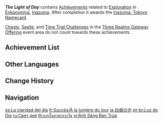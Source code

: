 {{Achievement Category Infobox
|id           = 042
|image        = Achievement The Light of Day.png
|reward       = Inazuma: Tokoyo
|primogems    = {{Achievement/Primogems|The Light of Day Achievements}}
|total        = {{Achievement/Total|The Light of Day Achievements}}
}}
'''''The Light of Day''''' contains [[Achievements]] related to [[Exploration]] in [[Enkanomiya]], [[Inazuma]]. After completion it awards the [[Inazuma: Tokoyo]] [[Namecard]].

[[Chests]], [[Seelie]], and [[Time Trial Challenge]]s in the [[Three Realms Gateway Offering (Area)|Three Realms Gateway Offering]] event area do not count towards these achievements.

==Achievement List==
{{Achievements by Category Table}}

==Other Languages==
{{Other Languages
|en      = The Light of Day
|zhs     = 白昼之光
|zhs_rm  = Báizhòu zhi Guāng
|zht     = 白晝之光
|zht_rm  = Báizhòu zhi Guāng
|zh_tl   = The Light of Day
|ja      = 白昼の光
|ja_rm   = Hakuchuu no Hikari
|ja_tl   = The Light of Day
|ko      = 백주의 빛
|ko_rm   = Baekju-ui Bit
|ko_tl   = The Light of Bright Day
|es      = La claridad del día
|es_tl   = The Clarity of Day
|fr      = À la lumière du jour
|fr_tl   = In the Light of the Day
|ru      = Свет дня
|ru_tl   = The Light of Day
|th      = แสงในยามกลางวัน
|th_rm   = 
|th_tl   = 
|vi      = Ánh Sáng Ban Trưa
|vi_tl   = Noonday Light
|de      = Tageslicht
|de_tl   = Daylight
|id      = Cahaya Siang
|id_tl   = Afternoon Light
|pt      = Luz do Dia
|pt_tl   = Light of the Day
|tr      = Gün Işığı
|tr_tl   = Daylight
|it      = La luce del giorno
|it_tl   = The Light of Day
}}

==Change History==
{{Change History|2.4}}

==Navigation==
{{Achievement Navbox}}

[[es:La claridad del día]]
[[fr:Succès/À la lumière du jour]]
[[ja:白昼の光]]
[[pt-br:Luz do Dia]]
[[ru:Свет дня]]
[[th:แสงในยามกลางวัน]]
[[vi:Ánh Sáng Ban Trưa]]